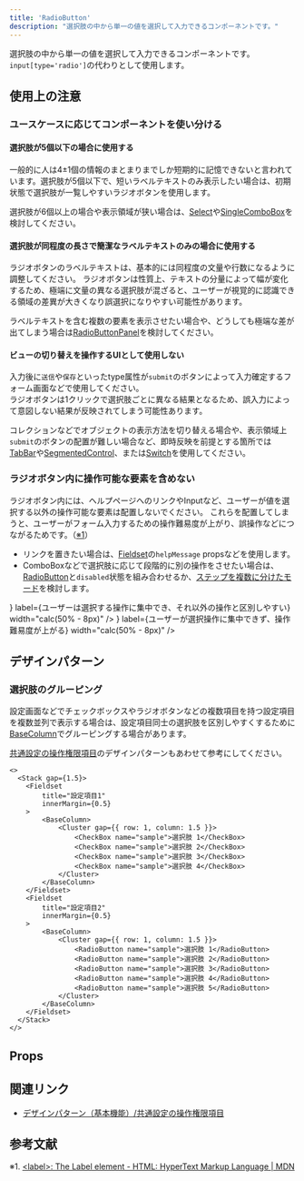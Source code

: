 ```yaml
---
title: 'RadioButton'
description: "選択肢の中から単一の値を選択して入力できるコンポーネントです。"
---
```



選択肢の中から単一の値を選択して入力できるコンポーネントです。
`input[type='radio']`の代わりとして使用します。

<ComponentStory name="RadioButton" />

## 使用上の注意

### ユースケースに応じてコンポーネントを使い分ける

#### 選択肢が5個以下の場合に使用する

一般的に人は4±1個の情報のまとまりまでしか短期的に記憶できないと言われています。選択肢が5個以下で、短いラベルテキストのみ表示したい場合は、初期状態で選択肢が一覧しやすいラジオボタンを使用します。

選択肢が6個以上の場合や表示領域が狭い場合は、[Select](/products/components/select/)や[SingleComboBox](/products/components/combo-box/singe-combo-box)を検討してください。

#### 選択肢が同程度の長さで簡潔なラベルテキストのみの場合に使用する

ラジオボタンのラベルテキストは、基本的には同程度の文量や行数になるように調整してください。
ラジオボタンは性質上、テキストの分量によって幅が変化するため、極端に文量の異なる選択肢が混ざると、ユーザーが視覚的に認識できる領域の差異が大きくなり誤選択になりやすい可能性があります。

ラベルテキストを含む複数の要素を表示させたい場合や、どうしても極端な差が出てしまう場合は[RadioButtonPanel](/products/components/radio-button-panel/)を検討してください。

#### ビューの切り替えを操作するUIとして使用しない

入力後に`送信`や`保存`といったtype属性が`submit`のボタンによって入力確定するフォーム画面などで使用してください。  
ラジオボタンは1クリックで選択肢ごとに異なる結果となるため、誤入力によって意図しない結果が反映されてしまう可能性あります。

コレクションなどでオブジェクトの表示方法を切り替える場合や、表示領域上`submit`のボタンの配置が難しい場合など、即時反映を前提とする箇所では[TabBar](/products/components/tab-bar/)や[SegmentedControl](/products/components/segmented-control/)、または[Switch](/products/components/switch/)を使用してください。

### ラジオボタン内に操作可能な要素を含めない

ラジオボタン内には、ヘルプページへのリンクやInputなど、ユーザーが値を選択する以外の操作可能な要素は配置しないでください。
これらを配置してしまうと、ユーザーがフォーム入力するための操作難易度が上がり、誤操作などにつながるためです。（[※1](#h2-3)）

- リンクを置きたい場合は、[Fieldset](/products/components/fieldset/)の`helpMessage` propsなどを使用します。
- ComboBoxなどで選択肢に応じて段階的に別の操作をさせたい場合は、[RadioButton](/products/components/radio-button/)と`disabled`状態を組み合わせるか、[ステップを複数に分けたモード](/products/design-patterns/modal-ui/#h3-5)を検討します。

<Cluster gap={1}>
  <DoAndDont
    type="do"
    img={<StaticImage src={RadioButtonDo} alt="Do" width="346" />}
    label={<Text>ユーザーは選択する操作に集中でき、それ以外の操作と区別しやすい</Text>}
    width="calc(50% - 8px)"
  />
  <DoAndDont
    type="dont"
    img={<StaticImage src={RadioButtonDont} alt="Dont" width="346" />}
    label={<Text>ユーザーが選択操作に集中できず、操作難易度が上がる</Text>}
    width="calc(50% - 8px)"
  />
</Cluster>


## デザインパターン

### 選択肢のグルーピング

設定画面などでチェックボックスやラジオボタンなどの複数項目を持つ設定項目を複数並列で表示する場合は、設定項目同士の選択肢を区別しやすくするために[BaseColumn](/products/components/base/base-column/)でグルーピングする場合があります。

[共通設定の操作権限項目](/products/design-patterns-core-features/access-control-setting-pattern/)のデザインパターンもあわせて参考にしてください。

```tsx editable codeBlock
<>
  <Stack gap={1.5}>
    <Fieldset
        title="設定項目1"
        innerMargin={0.5}
    >
        <BaseColumn>
            <Cluster gap={{ row: 1, column: 1.5 }}>
                <CheckBox name="sample">選択肢 1</CheckBox>
                <CheckBox name="sample">選択肢 2</CheckBox>
                <CheckBox name="sample">選択肢 3</CheckBox>
                <CheckBox name="sample">選択肢 4</CheckBox>
            </Cluster>
        </BaseColumn>
    </Fieldset>
    <Fieldset
        title="設定項目2"
        innerMargin={0.5}
    >
        <BaseColumn>
            <Cluster gap={{ row: 1, column: 1.5 }}>
                <RadioButton name="sample">選択肢 1</RadioButton>
                <RadioButton name="sample">選択肢 2</RadioButton>
                <RadioButton name="sample">選択肢 3</RadioButton>
                <RadioButton name="sample">選択肢 4</RadioButton>
                <RadioButton name="sample">選択肢 5</RadioButton>
            </Cluster>
        </BaseColumn>
    </Fieldset>
  </Stack>
</>
```

## Props

<ComponentPropsTable name="RadioButton" />

## 関連リンク

- [デザインパターン（基本機能）/共通設定の操作権限項目](/products/design-patterns-core-features/access-control-setting-pattern/)

## 参考文献

※1. [<label\>: The Label element - HTML: HyperText Markup Language | MDN](https://developer.mozilla.org/en-US/docs/Web/HTML/Element/label#interactive_content)
